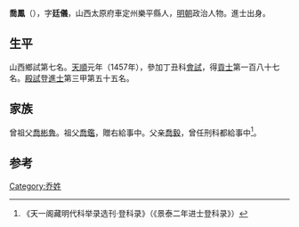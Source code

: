 {{Otheruses|other=名为乔廷仪的其他人物|乔廷仪}}

'''喬鳳'''（{{bd|1439年||？}}），字'''廷儀'''，山西太原府車定州樂平縣人，[[明朝|明朝]]政治人物。進士出身。

== 生平 ==
山西鄉試第七名。[[天顺_(明朝)|天順]]元年（1457年），參加丁丑科[[會試|會試]]，得[[貢士|貢士]]第一百八十七名。[[殿試|殿試]]登[[進士|進士]]第三甲第五十五名。

== 家族 ==
曾祖父[[喬彬魯|喬彬魯]]。祖父[[喬鑑|喬鑑]]，贈右給事中。父亲[[喬毅|喬毅]]，曾任刑科都給事中<ref>《天一阁藏明代科举录选刊·登科录》（《景泰二年进士登科录》）</ref>。

==参考==
{{reflist}}

{{天順元年丁丑科殿試金榜}}

{{Authority control}}

{{DEFAULTSORT:}}
[[Category:乔姓|Category:乔姓]]


{{明朝人物小作品}}